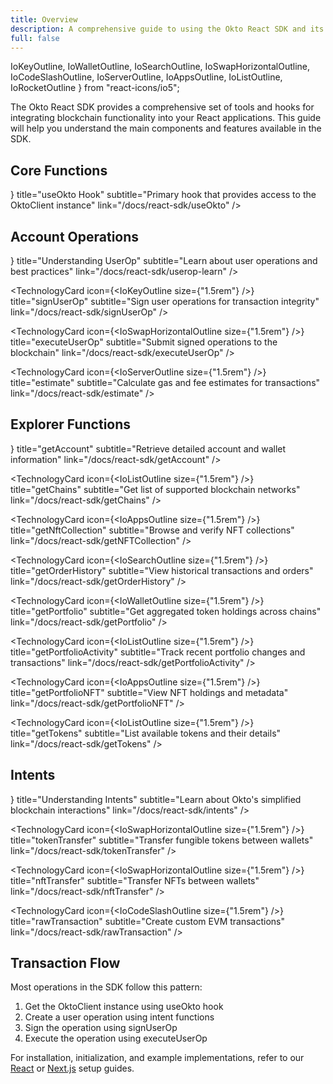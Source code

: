 ```yaml
---
title: Overview
description: A comprehensive guide to using the Okto React SDK and its features
full: false
---
```


  IoKeyOutline,
  IoWalletOutline,
  IoSearchOutline,
  IoSwapHorizontalOutline,
  IoCodeSlashOutline,
  IoServerOutline,
  IoAppsOutline,
  IoListOutline,
  IoRocketOutline
} from "react-icons/io5";

The Okto React SDK provides a comprehensive set of tools and hooks for integrating blockchain functionality into your React applications. This guide will help you understand the main components and features available in the SDK.

## Core Functions

<div className="grid grid-cols-1 md:grid-cols-2 gap-3 md:gap-6 lg:gap-8">
  <TechnologyCard
    icon={<IoKeyOutline size={"1.5rem"} />}
    title="useOkto Hook"
    subtitle="Primary hook that provides access to the OktoClient instance"
    link="/docs/react-sdk/useOkto"
  />
</div>

## Account Operations

<div className="grid grid-cols-1 md:grid-cols-2 gap-3 md:gap-6 lg:gap-8">
  <TechnologyCard
    icon={<IoCodeSlashOutline size={"1.5rem"} />}
    title="Understanding UserOp"
    subtitle="Learn about user operations and best practices"
    link="/docs/react-sdk/userop-learn"
  />

  <TechnologyCard
    icon={<IoKeyOutline size={"1.5rem"} />}
    title="signUserOp"
    subtitle="Sign user operations for transaction integrity"
    link="/docs/react-sdk/signUserOp"
  />

  <TechnologyCard
    icon={<IoSwapHorizontalOutline size={"1.5rem"} />}
    title="executeUserOp"
    subtitle="Submit signed operations to the blockchain"
    link="/docs/react-sdk/executeUserOp"
  />

  <TechnologyCard
    icon={<IoServerOutline size={"1.5rem"} />}
    title="estimate"
    subtitle="Calculate gas and fee estimates for transactions"
    link="/docs/react-sdk/estimate"
  />
</div>

## Explorer Functions

<div className="grid grid-cols-1 md:grid-cols-2 gap-3 md:gap-6 lg:gap-8">
  <TechnologyCard
    icon={<IoWalletOutline size={"1.5rem"} />}
    title="getAccount"
    subtitle="Retrieve detailed account and wallet information"
    link="/docs/react-sdk/getAccount"
  />

  <TechnologyCard
    icon={<IoListOutline size={"1.5rem"} />}
    title="getChains"
    subtitle="Get list of supported blockchain networks"
    link="/docs/react-sdk/getChains"
  />

  <TechnologyCard
    icon={<IoAppsOutline size={"1.5rem"} />}
    title="getNftCollection"
    subtitle="Browse and verify NFT collections"
    link="/docs/react-sdk/getNFTCollection"
  />

  <TechnologyCard
    icon={<IoSearchOutline size={"1.5rem"} />}
    title="getOrderHistory"
    subtitle="View historical transactions and orders"
    link="/docs/react-sdk/getOrderHistory"
  />

  <TechnologyCard
    icon={<IoWalletOutline size={"1.5rem"} />}
    title="getPortfolio"
    subtitle="Get aggregated token holdings across chains"
    link="/docs/react-sdk/getPortfolio"
  />

  <TechnologyCard
    icon={<IoListOutline size={"1.5rem"} />}
    title="getPortfolioActivity"
    subtitle="Track recent portfolio changes and transactions"
    link="/docs/react-sdk/getPortfolioActivity"
  />

  <TechnologyCard
    icon={<IoAppsOutline size={"1.5rem"} />}
    title="getPortfolioNFT"
    subtitle="View NFT holdings and metadata"
    link="/docs/react-sdk/getPortfolioNFT"
  />

  <TechnologyCard
    icon={<IoListOutline size={"1.5rem"} />}
    title="getTokens"
    subtitle="List available tokens and their details"
    link="/docs/react-sdk/getTokens"
  />
</div>

## Intents

<div className="grid grid-cols-1 md:grid-cols-2 gap-3 md:gap-6 lg:gap-8">
  <TechnologyCard
    icon={<IoRocketOutline size={"1.5rem"} />}
    title="Understanding Intents"
    subtitle="Learn about Okto's simplified blockchain interactions"
    link="/docs/react-sdk/intents"
  />

  <TechnologyCard
    icon={<IoSwapHorizontalOutline size={"1.5rem"} />}
    title="tokenTransfer"
    subtitle="Transfer fungible tokens between wallets"
    link="/docs/react-sdk/tokenTransfer"
  />

  <TechnologyCard
    icon={<IoSwapHorizontalOutline size={"1.5rem"} />}
    title="nftTransfer"
    subtitle="Transfer NFTs between wallets"
    link="/docs/react-sdk/nftTransfer"
  />

  <TechnologyCard
    icon={<IoCodeSlashOutline size={"1.5rem"} />}
    title="rawTransaction"
    subtitle="Create custom EVM transactions"
    link="/docs/react-sdk/rawTransaction"
  />
</div>

## Transaction Flow

<Callout type="info">
Most operations in the SDK follow this pattern:

1. Get the OktoClient instance using useOkto hook
2. Create a user operation using intent functions
3. Sign the operation using signUserOp
4. Execute the operation using executeUserOp
</Callout>

For installation, initialization, and example implementations, refer to our [React](/docs/react-sdk/quickstart/new-okto-react-setup) or [Next.js](/docs/react-sdk/quickstart/new-okto-nextjs-setup) setup guides.